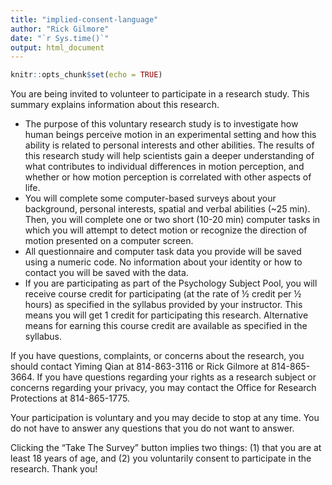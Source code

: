 ```yaml
---
title: "implied-consent-language"
author: "Rick Gilmore"
date: "`r Sys.time()`"
output: html_document
---
```


```r
knitr::opts_chunk$set(echo = TRUE)
```

You are being invited to volunteer to participate in a research study. This summary explains information about this research.	

-	The purpose of this voluntary research study is to investigate how human beings perceive motion in an experimental setting and how this ability is related to personal interests and other abilities. 
The results of this research study will help scientists gain a deeper understanding of what contributes to individual differences in motion perception, and whether or how motion perception is correlated with other aspects of life. 
-	You will complete some computer-based surveys about your background, personal interests, spatial and verbal abilities (~25 min). Then, you will complete one or two short (10-20 min) computer tasks in which you will attempt to detect motion or recognize the direction of motion presented on a computer screen.
-	All questionnaire and computer task data you provide will be saved using a numeric code. No information about your identity or how to contact you will be saved with the data. 
-	If you are participating as part of the Psychology Subject Pool, you will receive course credit for participating (at the rate of ½ credit per ½ hours) as specified in the syllabus provided by your instructor. This means you will get 1 credit for participating this research. Alternative means for earning this course credit are available as specified in the syllabus.

If you have questions, complaints, or concerns about the research, you should contact Yiming Qian at 814-863-3116 or Rick Gilmore at 814-865-3664.
If you have questions regarding your rights as a research subject or concerns regarding your privacy, you may contact the Office for Research Protections at 814-865-1775. 

Your participation is voluntary and you may decide to stop at any time.  You do not have to answer any questions that you do not want to answer. 

Clicking the “Take The Survey” button implies two things: (1) that you are at least 18 years of age, and (2) you voluntarily consent to participate in the research. 
Thank you!
